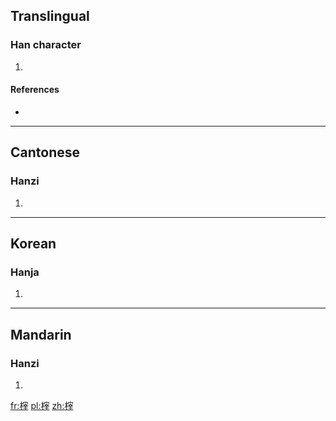 ==Translingual==

===Han character===
{{Han char|rn=75|rad=木|as=10|sn=14|four=|canj=DJYJ|ids=⿰木宰}}

# {{defn|Han|sort=木10}}

====References====
* {{Han ref|kx=0543.220|dkj=15243|dj=0931.090|hdz=21270.080|uh=699F|ud=27039}}

----

==Cantonese==

===Hanzi===
{{yue-hanzi|jyut=[[zi2]]|y=ji2}}

# {{defn|lang=yue|sort=木10}}

----

==Korean==

===Hanja===
{{ko-hanja|hangeul=재|eumhun=|rv=jae|mr=chae|y=cay}}

# {{defn|lang=ko|sort=木10}}

----

==Mandarin==

===Hanzi===
{{cmn-hanzi|pin=[[zǐ]] ([[zi3]])|wg=tzu<sup>3</sup>}}

# {{defn|lang=cmn|sort=木10}}

[[fr:榟]]
[[pl:榟]]
[[zh:榟]]